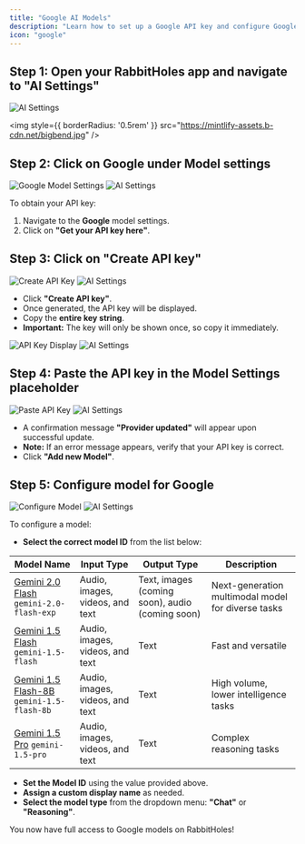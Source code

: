 ```yaml
---
title: "Google AI Models"
description: "Learn how to set up a Google API key and configure Google AI models in RabbitHoles."
icon: "google"
---
```


## Step 1: Open your RabbitHoles app and navigate to "AI Settings"

![AI Settings](https://mintlify-assets.b-cdn.net/bigbend.jpg)

<img
  style={{ borderRadius: '0.5rem' }}
  src="https://mintlify-assets.b-cdn.net/bigbend.jpg"
/>

## Step 2: Click on Google under Model settings

![Google Model Settings](https://prod-files-secure.s3.us-west-2.amazonaws.com/953b4c50-29ab-4fca-aedf-c589f07d5485/2de01782-eb57-4655-bd1d-c480b00c5e99/Screenshot_2025-01-16_at_9.49.46_PM.png)
![AI Settings](https://mintlify-assets.b-cdn.net/bigbend.jpg)

To obtain your API key:
1. Navigate to the **Google** model settings.
2. Click on **"Get your API key here"**.

## Step 3: Click on "Create API key"

![Create API Key](https://prod-files-secure.s3.us-west-2.amazonaws.com/953b4c50-29ab-4fca-aedf-c589f07d5485/f4d8d091-3072-490d-9e29-ed2cce9f2b4a/Screenshot_2025-01-16_at_11.23.25_PM.png)
![AI Settings](https://mintlify-assets.b-cdn.net/bigbend.jpg)

- Click **"Create API key"**.
- Once generated, the API key will be displayed.
- Copy the **entire key string**.
- **Important:** The key will only be shown once, so copy it immediately.

![API Key Display](https://prod-files-secure.s3.us-west-2.amazonaws.com/953b4c50-29ab-4fca-aedf-c589f07d5485/bf1ca628-3c66-4bd1-9132-06a75fc02e73/Screenshot_2025-01-16_at_11.27.14_PM.png)
![AI Settings](https://mintlify-assets.b-cdn.net/bigbend.jpg)

## Step 4: Paste the API key in the Model Settings placeholder

![Paste API Key](https://prod-files-secure.s3.us-west-2.amazonaws.com/953b4c50-29ab-4fca-aedf-c589f07d5485/587327ff-4502-4580-8cf5-2796492824bf/Screenshot_2025-01-16_at_11.30.06_PM.png)
![AI Settings](https://mintlify-assets.b-cdn.net/bigbend.jpg)

- A confirmation message **"Provider updated"** will appear upon successful update.
- **Note:** If an error message appears, verify that your API key is correct.
- Click **"Add new Model"**.

## Step 5: Configure model for Google

![Configure Model](https://prod-files-secure.s3.us-west-2.amazonaws.com/953b4c50-29ab-4fca-aedf-c589f07d5485/68142c9b-fe85-4379-a76c-e93457ae10db/Screenshot_2025-01-16_at_11.32.47_PM.png)
![AI Settings](https://mintlify-assets.b-cdn.net/bigbend.jpg)

To configure a model:
- **Select the correct model ID** from the list below:

| Model Name | Input Type | Output Type | Description |
| --- | --- | --- | --- |
| [Gemini 2.0 Flash](https://ai.google.dev/gemini-api/docs/models/gemini#gemini-2.0-flash) `gemini-2.0-flash-exp` | Audio, images, videos, and text | Text, images (coming soon), audio (coming soon) | Next-generation multimodal model for diverse tasks |
| [Gemini 1.5 Flash](https://ai.google.dev/gemini-api/docs/models/gemini#gemini-1.5-flash) `gemini-1.5-flash` | Audio, images, videos, and text | Text | Fast and versatile |
| [Gemini 1.5 Flash-8B](https://ai.google.dev/gemini-api/docs/models/gemini#gemini-1.5-flash-8b) `gemini-1.5-flash-8b` | Audio, images, videos, and text | Text | High volume, lower intelligence tasks |
| [Gemini 1.5 Pro](https://ai.google.dev/gemini-api/docs/models/gemini#gemini-1.5-pro) `gemini-1.5-pro` | Audio, images, videos, and text | Text | Complex reasoning tasks |

- **Set the Model ID** using the value provided above.
- **Assign a custom display name** as needed.
- **Select the model type** from the dropdown menu: **"Chat"** or **"Reasoning"**.

You now have full access to Google models on RabbitHoles!
